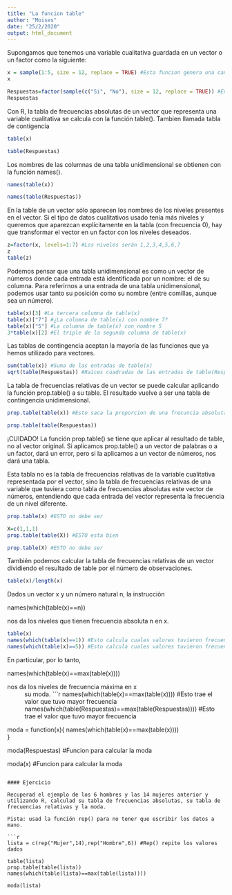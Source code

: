 ```yaml
---
title: "La funcion table"
author: "Moises"
date: "25/2/2020"
output: html_document
---
```

Supongamos que tenemos una variable cualitativa guardada en un vector o un factor como la siguiente:

```r

x = sample(1:5, size = 12, replace = TRUE) #Esta funcion genera una cantidad x de numeros aleatorios segun el parametro size, de x a x numeros segun el primer parametro en este caso el del 1 al 5, Si el parametro replace es TRUE entonces cada vez que salga un numero del rango brindado(1:5) entonces este sera remplazado, es basicamente diciendole que puede repetir los numeros aleatorios
x

```

```r

Respuestas=factor(sample(c("Si", "No"), size = 12, replace = TRUE)) #En este caso es igual pero solo de dos valores (si y no) y se estan convirtiendo en factores
Respuestas

```

Con R, la tabla de frecuencias absolutas de un vector que representa una variable cualitativa se calcula con la función table(). Tambien llamada tabla de contigencia

```r

table(x)

```

```r

table(Respuestas)

```

Los nombres de las columnas de una tabla unidimensional se obtienen con la función names().
```r
names(table(x))

names(table(Respuestas))
```

En la table de un vector sólo aparecen los nombres de los niveles presentes en el vector. Si el tipo de datos cualitativos usado tenía más niveles y queremos que aparezcan explícitamente en la tabla (con frecuencia 0), hay que transformar el vector en un factor con los niveles deseados.

```r
z=factor(x, levels=1:7) #Los niveles serán 1,2,3,4,5,6,7 
z
table(z)
```

Podemos pensar que una tabla unidimensional es como un vector de números donde cada entrada está identificada por un nombre: el de su columna. Para referirnos a una entrada de una tabla unidimensional, podemos usar tanto su posición como su nombre (entre comillas, aunque sea un número).

```r
table(x)[3] #La tercera columna de table(x)
table(x)["7"] #¿La columna de table(x) con nombre 7?
table(x)["5"] #La columna de table(x) con nombre 5
3*table(x)[2] #El triple de la segunda columna de table(x)
```

Las tablas de contingencia aceptan la mayoría de las funciones que ya hemos utilizado para vectores.

```r
sum(table(x)) #Suma de las entradas de table(x)
sqrt(table(Respuestas)) #Raíces cuadradas de las entradas de table(Respuestas)
```

La tabla de frecuencias relativas de un vector se puede calcular aplicando la función prop.table() a su table. El resultado vuelve a ser una tabla de contingencia unidimensional.

```r
prop.table(table(x)) #Esto saca la proporcion de una frecuncia absoluta, osea la frecuenta relativa

prop.table(table(Respuestas))
```

¡CUIDADO! La función prop.table() se tiene que aplicar al resultado de table, no al vector original. Si aplicamos prop.table() a un vector de palabras o a un factor, dará un error, pero si la aplicamos a un vector de números, nos dará una tabla.

Esta tabla no es la tabla de frecuencias relativas de la variable cualitativa representada por el vector, sino la tabla de frecuencias relativas de una variable que tuviera como tabla de frecuencias absolutas este vector de números, entendiendo que cada entrada del vector representa la frecuencia de un nivel diferente.

```r
prop.table(x) #ESTO no debe ser 

X=c(1,1,1)
prop.table(table(X)) #ESTO esta bien

prop.table(X) #ESTO no debe ser
```

También podemos calcular la tabla de frecuencias relativas de un vector dividiendo el resultado de table por el número de observaciones.
```r
table(x)/length(x)
```

Dados un vector x y un número natural n, la instrucción

names(which(table(x)==n))

nos da los niveles que tienen frecuencia absoluta n
en x.

```r
table(x)
names(which(table(x)==1)) #Esto calcula cuales valores tuvieron frecuencia 1
names(which(table(x)==5)) #Esto calcula cuales valores tuvieron frecuencia 5

```

En particular, por lo tanto,

names(which(table(x)==max(table(x))))

nos da los niveles de frecuencia máxima en x
: su moda.
```r
names(which(table(x)==max(table(x)))) #Esto trae el valor que tuvo mayor frecuencia
names(which(table(Respuestas)==max(table(Respuestas)))) #Esto trae el valor que tuvo mayor frecuencia

moda = function(x){
 names(which(table(x)==max(table(x))))  
}

moda(Respuestas) #Funcion para calcular la moda

moda(x) #Funcion para calcular la moda

```

#### Ejercicio

Recuperad el ejemplo de los 6 hombres y las 14 mujeres anterior y utilizando R, calculad su tabla de frecuencias absolutas, su tabla de frecuencias relativas y la moda.

Pista: usad la función rep() para no tener que escribir los datos a mano.

```r

lista = c(rep("Mujer",14),rep("Hombre",6)) #Rep() repite los valores dados

table(lista)
prop.table(table(lista))
names(which(table(lista)==max(table(lista))))

moda(lista)

```

